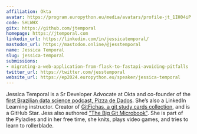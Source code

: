 ```yaml
---
affiliation: Okta
avatar: https://program.europython.eu/media/avatars/profile-jt_1IH04iP.png
code: SHLWHX
gitx: https://github.com/jtemporal
homepage: https://jtemporal.com
linkedin_url: https://linkedin.com/in/jessicatemporal/
mastodon_url: https://mastodon.online/@jesstemporal
name: Jessica Temporal
slug: jessica-temporal
submissions:
- migrating-a-web-application-from-flask-to-fastapi-avoiding-pitfalls
twitter_url: https://twitter.com/jesstemporal
website_url: https://ep2024.europython.eu/speaker/jessica-temporal
---
```


Jessica Temporal is a Sr Developer Advocate at Okta and co-founder of the [first Brazilian data science podcast, Pizza de Dados](https://pizzadedados.com/en). She’s also a LinkedIn Learning instructor. Creator of [GitFichas, a git study cards collection](https://gitfichas.com), and is a GitHub Star. Jess also authored ["The Big Git Microbook"](https://jtemporal.com/gitmicrobook). She is part of the Pyladies and in her free time, she knits, plays video games, and tries to learn to rollerblade.
